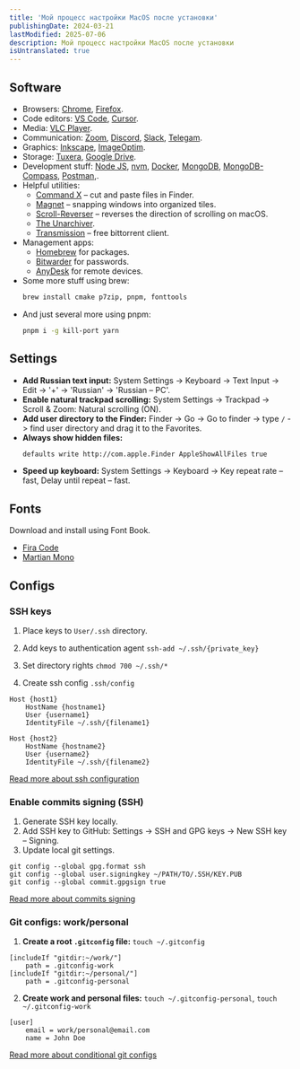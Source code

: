 ```yaml
---
title: 'Мой процесс настройки MacOS после установки'
publishingDate: 2024-03-21
lastModified: 2025-07-06
description: Мой процесс настройки MacOS после установки
isUntranslated: true
---
```


## Software

- Browsers: [Chrome](https://www.google.com/chrome/), [Firefox](https://www.mozilla.org/en-US/firefox/new/).
- Code editors: [VS Code](https://code.visualstudio.com/), [Cursor](https://cursor.com/).
- Media: [VLC Player](https://www.videolan.org/vlc/index.ru.html).
- Communication: [Zoom](https://zoom.us/download#client_4meeting), [Discord](https://discord.com/), [Slack](https://apps.apple.com/ge/app/slack-for-desktop/id803453959), [Telegam](https://apps.apple.com/ge/app/telegram/id747648890).
- Graphics: [Inkscape](https://inkscape.org/), [ImageOptim](https://imageoptim.com/mac).
- Storage: [Tuxera](https://ntfsformac.tuxera.com/), [Google Drive](https://www.google.com/drive/download/).
- Development stuff: [Node JS](https://nodejs.org/en/download/), [nvm](https://github.com/nvm-sh/nvm), [Docker](https://docs.docker.com/desktop/install/mac-install/), [MongoDB](https://www.mongodb.com/try/download/community), [MongoDB-Compass](https://www.mongodb.com/try/download/compass), [Postman](https://www.postman.com/downloads/),.
- Helpful utilities:
  - [Command X](https://sindresorhus.com/command-x) – cut and paste files in Finder.
  - [Magnet](https://magnet.crowdcafe.com/) – snapping windows into organized tiles.
  - [Scroll-Reverser](https://github.com/pilotmoon/Scroll-Reverser) – reverses the direction of scrolling on macOS.
  - [The Unarchiver](https://apps.apple.com/ge/app/the-unarchiver/id425424353).
  - [Transmission](https://transmissionbt.com/download) – free bittorrent client.
- Management apps:
  - [Homebrew](https://brew.sh/) for packages.
  - [Bitwarder](https://apps.apple.com/ge/app/bitwarden/id1352778147) for passwords.
  - [AnyDesk](https://anydesk.com/) for remote devices.
- Some more stuff using brew:
  ```bash
  brew install cmake p7zip, pnpm, fonttools
  ```
- And just several more using pnpm:
  ```bash
  pnpm i -g kill-port yarn
  ```

## Settings

- **Add Russian text input:** System Settings -> Keyboard -> Text Input -> Edit -> '+' -> 'Russian' -> 'Russian – PC'.
- **Enable natural trackpad scrolling:** System Settings -> Trackpad -> Scroll & Zoom: Natural scrolling (ON).
- **Add user directory to the Finder:** Finder -> Go -> Go to finder -> type `/` -> find user directory and drag it to the Favorites.
- **Always show hidden files:**
  ```bash
  defaults write http://com.apple.Finder AppleShowAllFiles true
  ```
- **Speed up keyboard:** System Settings -> Keyboard -> Key repeat rate – fast, Delay until repeat – fast.

## Fonts

Download and install using Font Book.

- [Fira Code](https://github.com/tonsky/FiraCode)
- [Martian Mono](https://github.com/evilmartians/mono)

## Configs

### SSH keys

1. Place keys to `User/.ssh` directory.

2. Add keys to authentication agent `ssh-add ~/.ssh/{private_key}`

3. Set directory rights `chmod 700 ~/.ssh/*`

4. Create ssh config `.ssh/config`

```
Host {host1}
    HostName {hostname1}
    User {username1}
    IdentityFile ~/.ssh/{filename1}

Host {host2}
    HostName {hostname2}
    User {username2}
    IdentityFile ~/.ssh/{filename2}
```

[Read more about ssh configuration](https://www.digitalocean.com/community/tutorials/how-to-configure-custom-connection-options-for-your-ssh-client)

### Enable commits signing (SSH)

1. Generate SSH key locally.
2. Add SSH key to GitHub: Settings -> SSH and GPG keys -> New SSH key – Signing.
3. Update local git settings.

```
git config --global gpg.format ssh
git config --global user.signingkey ~/PATH/TO/.SSH/KEY.PUB
git config --global commit.gpgsign true
```

[Read more about commits signing](https://docs.github.com/en/authentication/managing-commit-signature-verification/about-commit-signature-verification)

### Git configs: work/personal

1. **Create a root `.gitconfig` file:** `touch ~/.gitconfig`

```
[includeIf "gitdir:~/work/"]
    path = .gitconfig-work
[includeIf "gitdir:~/personal/"]
    path = .gitconfig-personal
```

2. **Create work and personal files:** `touch ~/.gitconfig-personal`, `touch ~/.gitconfig-work`

```
[user]
    email = work/personal@email.com
    name = John Doe
```

[Read more about conditional git configs](https://git-scm.com/docs/git-config#_includes)
